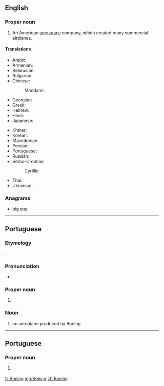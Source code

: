 ==English==
{{wikipedia}}

===Proper noun===
{{en-proper noun}}

# {{label|en|aviation}} An American [[aerospace]] company, which created many commercial airplanes.

====Translations====
{{trans-top|An American aerospace company}}
* Arabic: {{t|ar|بُويِنْغ|m}}
* Armenian: {{t|hy|Բոինգ|sc=Armn}}
* Belarusian: {{t|be|Бо́інг|m|sc=Cyrl}}
* Bulgarian: {{t|bg|Бо́инг|m|sc=Cyrl}}
* Chinese:
*: Mandarin: {{t+|cmn|波音|tr=Bōyīn|sc=Hani}}
* Georgian: {{t|ka|ბოინგი|sc=Geor}}
* Greek: {{t|el|Μπόινγκ|sc=Grek}}
* Hebrew: {{t|he|בואינג|sc=Hebr}}
* Hindi: {{t|hi|बोइंग|tr=bo'iṅg|sc=Deva}}
* Japanese: {{t|ja|ボーイング|tr=Bōingu|sc=Jpan}}
{{trans-mid}}
* Khmer: {{t|km|បូអ៊ិង|tr=bo ing|sc=Khmr}}
* Korean: {{t|ko|보잉|tr=Boing|sc=Kore}}
* Macedonian: {{t|mk|Боинг|m|sc=Cyrl}}
* Persian: {{t|fa|بوئینگ|tr=Bo'ing|sc=fa-Arab}}
* Portuguese: {{t|pt|Boeing|f}}
* Russian: {{t|ru|Бо́инг|m}}
* Serbo-Croatian:
*: Cyrillic: {{t|sh|Боинг|m}}
* Thai: {{t|th|โบอิง|tr=bo-ing|sc=Thai}}
* Ukrainian: {{t|uk|Бо́інг|m|sc=Cyrl}}
{{trans-bottom}}

===Anagrams===
* [[big one#English|big one]]

----

==Portuguese==

===Etymology===
{{bor|pt|en|Boeing}}.

===Pronunciation===
* {{a|Brazil}} {{IPA|/ˈbɔj̃ɡ/|lang=pt}}

===Proper noun===
{{pt-proper noun|f}}

# {{label|pt|aviation}} {{l|en|Boeing}} {{gloss|an American aerospace company}}

===Noun===
{{pt-noun|m|s}}

# {{label|pt|aviation}} an aeroplane produced by Boeing

----

==Portuguese==

===Proper noun===
{{pt-proper noun|f}}

# {{lb|pt|aviation}} {{l|en|Boeing}} {{gloss|an American aerospace company}}

[[fr:Boeing]]
[[mg:Boeing]]
[[zh:Boeing]]